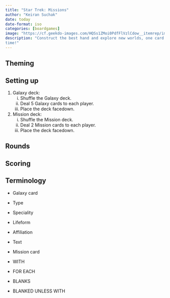 ```yaml
---
title: "Star Trek: Missions"
author: "Keiran Suchak"
date: today
date-format: iso
categories: [boardgames]
image: "https://cf.geekdo-images.com/HQSs1ZMoi0PdfFlVzlCdow__itemrep/img/QKl50OvyIYPLx0QdL4MAtOSV54I=/fit-in/246x300/filters:strip_icc()/pic6458192.jpg"
description: "Construct the best hand and explore new worlds, one card at a
time!"
---
```


## Theming

## Setting up

1. Galaxy deck:
    i) Shuffle the Galaxy deck.
    ii) Deal 5 Galaxy cards to each player.
    iii) Place the deck facedown.
2. Mission deck:
    i) Shuffle the Mission deck.
    ii) Deal 2 Mission cards to each player.
    iii) Place the deck facedown.

## Rounds

## Scoring

## Terminology

* Galaxy card
* Type
* Speciality
* Lifeform
* Affiliation
* Text
* Mission card

* WITH
* FOR EACH
* BLANKS
* BLANKED UNLESS WITH

